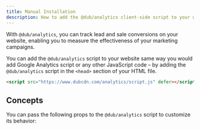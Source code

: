 ```yaml
---
title: Manual Installation
description: How to add the @dub/analytics client-side script to your website
---
```



With `@dub/analytics`, you can track lead and sale conversions on your website, enabling you to measure the effectiveness of your marketing campaigns.

You can add the `@dub/analytics` script to your website same way you would add Google Analytics script or any other JavaScript code – by adding the `@dub/analytics` script in the `<head>` section of your HTML file.

```html
<script src="https://www.dubcdn.com/analytics/script.js" defer></script>
```

<ClientSideClickTrackingAddendum />

<DubClientInstallVerify />

## Concepts

You can pass the following props to the `@dub/analytics` script to customize its behavior:

<DubAnalyticsParams />
